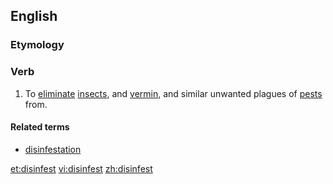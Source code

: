 ==English==

===Etymology===
{{prefix|dis|infest}}

===Verb===
{{en-verb}}

# {{context|transitive|lang=en}} To [[eliminate]] [[insect]]s, and [[vermin]], and similar unwanted plagues of [[pest]]s from.

====Related terms====
* [[disinfestation]]

[[et:disinfest]]
[[vi:disinfest]]
[[zh:disinfest]]